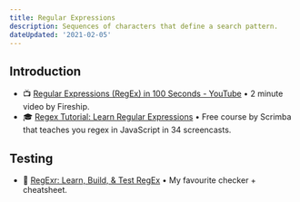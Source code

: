 ```yaml
---
title: Regular Expressions
description: Sequences of characters that define a search pattern.
dateUpdated: '2021-02-05'
---
```


## Introduction 

- 📺 [Regular Expressions (RegEx) in 100 Seconds - YouTube](https://m.youtube.com/watch?v=sXQxhojSdZM&feature=youtu.be) • 2 minute video by Fireship.
- 🎓 [Regex Tutorial: Learn Regular Expressions](https://scrimba.com/learn/regularexpressions) • Free course by Scrimba that teaches you regex in JavaScript in 34 screencasts.

## Testing

- 🧰 [RegExr: Learn, Build, & Test RegEx](https://regexr.com/) • My favourite checker + cheatsheet.
